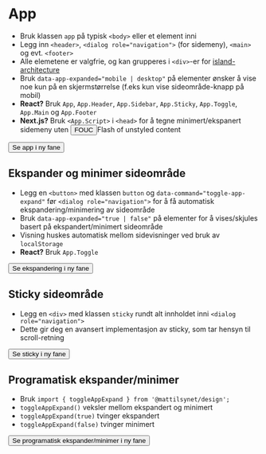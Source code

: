 
<Meta of={stories} />

# App
- Bruk klassen `app` på typisk `<body>` eller et element inni
- Legg inn `<header>`, `<dialog role="navigation">` (for sidemeny), `<main>` og evt. `<footer>`
- Alle elemetene er valgfrie, og kan grupperes i `<div>`-er for [island-architecture](https://www.patterns.dev/vanilla/islands-architecture/)
- Bruk `data-app-expanded="mobile | desktop"` på elementer ønsker å vise noe kun på en skjermstørrelse (f.eks kun vise sideområde-knapp på mobil)
- **React?** Bruk `App`, `App.Header`, `App.Sidebar`,  `App.Sticky`, `App.Toggle`,  `App.Main` og `App.Footer`
- **Next.js?** Bruk `<App.Script>` i `<head>` for å tegne minimert/ekspanert sidemeny uten <button type="button" data-popover="inline" popoverTarget='fouc'>FOUC</button><Popover id="fouc">Flash of unstyled content</Popover>
<div className="sbdocs-canvas-thumbnail">
  <Button data-arrow data-variant="primary" target="_blank" href="/iframe.html?globals=&id=designsystem-app--default">Se app i ny fane</Button>
  <Canvas of={stories.Default} />
</div>

## Ekspander og minimer sideområde
- Legg en `<button>` med klassen `button` og `data-command="toggle-app-expand"` før `<dialog role="navigation">` for å få automatisk ekspandering/minimering av sideområde
- Bruk `data-app-expanded="true | false"` på elementer for å vises/skjules basert på ekspandert/minimert sideområde
- Visning huskes automatisk mellom sidevisninger ved bruk av `localStorage`
- **React?** Bruk `App.Toggle`
<div className="sbdocs-canvas-thumbnail">
  <Button data-arrow data-variant="primary" target="_blank" href="/iframe.html?globals=&id=designsystem-app--default">Se ekspandering i ny fane</Button>
  <Canvas of={stories.Default} />
</div>

## Sticky sideområde
- Legg en `<div>` med klassen `sticky` rundt alt innholdet inni `<dialog role="navigation">`
- Dette gir deg en avansert implementasjon av sticky, som tar hensyn til scroll-retning
<div className="sbdocs-canvas-thumbnail">
  <Button data-arrow data-variant="primary"target="_blank" href="/iframe.html?globals=&id=designsystem-app--with-complex-content">Se sticky i ny fane</Button>
  <Canvas of={stories.Default} />
</div>

## Programatisk ekspander/minimer
- Bruk `import { toggleAppExpand } from '@mattilsynet/design';`
- `toggleAppExpand()` veksler mellom ekspandert og minimert
- `toggleAppExpand(true)` tvinger ekspandert
- `toggleAppExpand(false)` tvinger minimert
<div className="sbdocs-canvas-thumbnail">
  <Button data-arrow data-variant="primary"target="_blank" href="/iframe.html?globals=&id=designsystem-app--with-complex-content">Se programatisk ekspander/minimer i ny fane</Button>
  <Canvas of={stories.WithCustomToggle} />
</div>

<CssVariables component="app" />